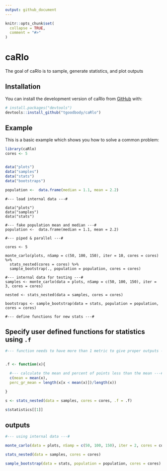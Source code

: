 ```yaml
---
output: github_document
---
```


<!-- README.md is generated from README.Rmd. Please edit that file -->


```r
knitr::opts_chunk$set(
  collapse = TRUE,
  comment = "#>"
)
```

# caRlo

<!-- badges: start -->
<!-- badges: end -->

The goal of caRlo is to sample, generate statistics, and plot outputs

## Installation

You can install the development version of caRlo from [GitHub](https://github.com/) with:

``` r
# install.packages("devtools")
devtools::install_github("tgoodbody/caRlo")
```

## Example

This is a basic example which shows you how to solve a common problem:

```r
library(caRlo)
cores <- 5


data("plots")
data("samples")
data("stats")
data("bootstraps")

population <-  data.frame(median = 1.1, mean = 2.2)

```

```
#--- load internal data ---#

data("plots")
data("samples")
data("stats")

#--- fake population mean and median ---#
population <-  data.frame(median = 1.1, mean = 2.2)

#--- piped & parallel ---#

cores <- 5

monte_carlo(plots, nSamp = c(50, 100, 150), iter = 10, cores = cores) %>%
  stats_nested(cores = cores) %>%
  sample_bootstrap(., population = population, cores = cores)

#--- internal data for testing ---#
samples <- monte_carlo(data = plots, nSamp = c(50, 100, 150), iter = 3, cores = cores) 

nested <- stats_nested(data = samples, cores = cores)

bootstraps <- sample_bootstrap(data = stats, population = population, cores = cores)

#--- define functions for new stats ---#
```

## Specify user defined functions for statistics using `.f`
```r
#--- function needs to have more than 1 metric to give proper outputs ---#


.f <- function(x){

  #--- calculate the mean and percent of points less than the mean ---#
  c(mean = mean(x), 
  perc_gr_mean = length(x[x < mean(x)])/length(x))

} 

s <- stats_nested(data = samples, cores = cores, .f = .f)

s$statistics[[1]]

```

## outputs

```r
#--- using internal data ---#

monte_carlo(data = plots, nSamp = c(50, 100, 150), iter = 2, cores = cores) 

stats_nested(data = samples, cores = cores)

sample_bootstrap(data = stats, population = population, cores = cores)
```
